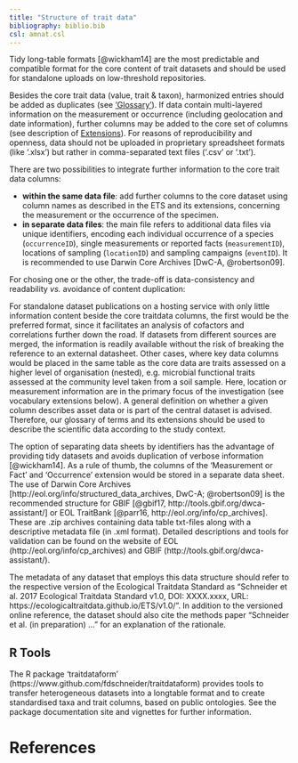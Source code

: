 ```yaml
---
title: "Structure of trait data"
bibliography: biblio.bib
csl: amnat.csl
---
```


Tidy long-table formats [@wickham14] are the most predictable and compatible format for the core content of trait datasets and should be used for standalone uploads on low-threshold repositories. 

Besides the core trait data (value, trait & taxon), harmonized entries should be added as duplicates (see ['Glossary'](index.html)).
If data contain multi-layered information on the measurement or occurrence (including geolocation and date information), further columns may be added to the core set of columns (see description of [Extensions](index.html)). 
For reasons of reproducibility and openness, data should not be uploaded in proprietary spreadsheet formats (like '.xlsx') but rather in comma-separated text files ('.csv' or '.txt').

There are two possibilities to integrate further information to the core trait data columns: 

- **within the same data file**: add further columns to the core dataset using column names as described in the ETS and its extensions, concerning the measurement or the occurrence of the specimen. 
- **in separate data files**: the main file refers to additional data files via unique identifiers, encoding each individual occurrence of a species (`occurrenceID`), single measurements or reported facts (`measurementID`), locations of sampling (`locationID`) and sampling campaigns (`eventID`). It is recommended to use Darwin Core Archives [DwC-A, @robertson09].

For chosing one or the other, the trade-off is data-consistency and readability *vs.* avoidance of content duplication:

For standalone dataset publications on a hosting service with only little information content beside the core traitdata columns, the first would be the preferred format, since it  facilitates an analysis of cofactors and correlations further down the road. If datasets from different sources are merged, the information is readily available without the risk of breaking the reference to an external datasheet.
Other cases, where key data columns would be placed in the same table as the core data are traits assessed on a higher level of organisation (nested), e.g. microbial functional traits assessed at the community level taken from a soil sample. Here, location or measurement information are in the primary focus of the investigation (see vocabulary extensions below). 
A general definition on whether a given column describes asset data or is part of the central dataset is advised. Therefore, our glossary of terms and its extensions should be used to describe the scientific data according to the study context. 

The option of separating data sheets by identifiers has the advantage of providing tidy datasets and avoids duplication of verbose information [@wickham14]. As a rule of thumb, the columns of the 'Measurement or Fact' and 'Occurrence' extension would be stored in a separate data sheet. The use of Darwin Core Archives [http://eol.org/info/structured_data_archives, DwC-A; @robertson09] is the recommended structure for GBIF [@gbif17,  http://tools.gbif.org/dwca-assistant/] or EOL TraitBank [@parr16,  http://eol.org/info/cp_archives]. These are .zip archives containing data table txt-files along with a descriptive metadata file (in .xml format). Detailed descriptions and tools for validation can be found on the website of EOL (http://eol.org/info/cp_archives) and GBIF (http://tools.gbif.org/dwca-assistant/).

The metadata of any dataset that employs this data structure should refer to the respective version of the Ecological Traitdata Standard as "Schneider et al. 2017 Ecological Traitdata Standard v1.0, DOI: XXXX.xxxx, URL: https://ecologicaltraitdata.github.io/ETS/v1.0/". In addition to the versioned online reference, the dataset should also cite the methods paper "Schneider et al. (in preparation) ..." for an explanation of the rationale.  

## R Tools 

The R package 'traitdataform' (https://www.github.com/fdschneider/traitdataform) provides tools to transfer heterogeneous datasets into a longtable format and to create standardised taxa and trait columns, based on public ontologies. See the package documentation site and vignettes for further information.  

# References 
